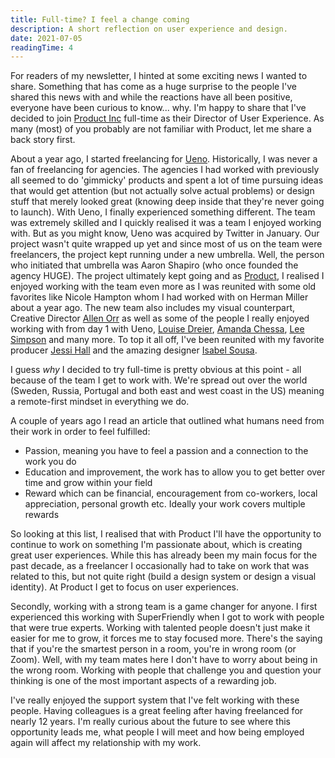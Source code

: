 ```yaml
---
title: Full-time? I feel a change coming
description: A short reflection on user experience and design.
date: 2021-07-05
readingTime: 4
---
```


For readers of my newsletter, I hinted at some exciting news I wanted to share. Something that has come as a huge surprise to the people I've shared this news with and while the reactions have all been positive, everyone have been curious to know... why. I'm happy to share that I've decided to join [Product Inc](https://www.productinc.com) full-time as their Director of User Experience. As many (most) of you probably are not familiar with Product, let me share a back story first.

About a year ago, I started freelancing for [Ueno](https://ueno.co). Historically, I was never a fan of freelancing for agencies. The agencies I had worked with previously all seemed to do 'gimmicky' products and spent a lot of time pursuing ideas that would get attention (but not actually solve actual problems) or design stuff that merely looked great (knowing deep inside that they're never going to launch). With Ueno, I finally experienced something different. The team was extremely skilled and I quickly realised it was a team I enjoyed working with. But as you might know, Ueno was acquired by Twitter in January. Our project wasn't quite wrapped up yet and since most of us on the team were freelancers, the project kept running under a new umbrella. Well, the person who initiated that umbrella was Aaron Shapiro (who once founded the agency HUGE). The project ultimately kept going and as [Product](https://www.productinc.com), I realised I enjoyed working with the team even more as I was reunited with some old favorites like Nicole Hampton whom I had worked with on Herman Miller about a year ago. The new team also includes my visual counterpart, Creative Director [Allen Orr](https://www.allenorr.com) as well as some of the people I really enjoyed working with from day 1 with Ueno, [Louise Dreier](https://www.louisedreier.com), [Amanda Chessa](https://twitter.com/hellokoreaitaly?lang=en), [Lee Simpson](https://www.linkedin.com/in/leesimpson/) and many more. To top it all off, I've been reunited with my favorite producer [Jessi Hall](https://twitter.com/jessiofhall/) and the amazing designer [Isabel Sousa](https://isabelsousa.com).

I guess *why* I decided to try full-time is pretty obvious at this point - all because of the team I get to work with. We're spread out over the world (Sweden, Russia, Portugal and both east and west coast in the US) meaning a remote-first mindset in everything we do.

A couple of years ago I read an article that outlined what humans need from their work in order to feel fulfilled:

- Passion, meaning you have to feel a passion and a connection to the work you do
- Education and improvement, the work has to allow you to get better over time and grow within your field
- Reward which can be financial, encouragement from co-workers, local appreciation, personal growth etc. Ideally your work covers multiple rewards

So looking at this list, I realised that with Product I'll have the opportunity to continue to work on something I'm passionate about, which is creating great user experiences. While this has already been my main focus for the past decade, as a freelancer I occasionally had to take on work that was related to this, but not quite right (build a design system or design a visual identity). At Product I get to focus on user experiences.

Secondly, working with a strong team is a game changer for anyone. I first experienced this working with SuperFriendly when I got to work with people that were true experts. Working with talented people doesn't just make it easier for me to grow, it forces me to stay focused more. There's the saying that if you're the smartest person in a room, you're in wrong room (or Zoom). Well, with my team mates here I don't have to worry about being in the wrong room. Working with people that challenge you and question your thinking is one of the most important aspects of a rewarding job.

I've really enjoyed the support system that I've felt working with these people. Having colleagues is a great feeling after having freelanced for nearly 12 years. I'm really curious about the future to see where this opportunity leads me, what people I will meet and how being employed again will affect my relationship with my work.